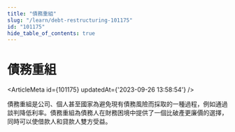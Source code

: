 ```yaml
---
title: "債務重組"
slug: "/learn/debt-restructuring-101175"
id: "101175"
hide_table_of_contents: true
---
```



# 債務重組

<ArticleMeta id={101175} updatedAt={'2023-09-26 13:58:54'} />
<div className='border-solid border-b border-t-0 my-4 border-[var(--ifm-color-gray-300)]' />

債務重組是公司、個人甚至國家為避免現有債務風險而採取的一種過程，例如通過談判降低利率。債務重組為債務人在財務困境中提供了一個比破產更廉價的選擇，同時可以使借款人和貸款人雙方受益。
